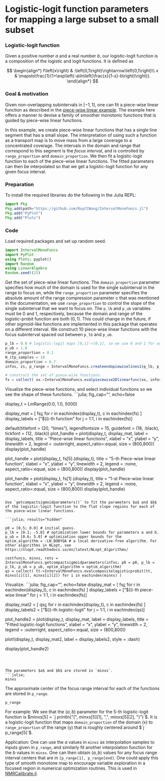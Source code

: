# Logistic-logit function parameters for mapping a large subset to a small subset

### Logistic-logit function
Given a positive number $a$ and a real number $b$, our logistic-logit function is a composition of the logistic and logit functions. It is defined as 

$$
\begin{align*}
f\left(x\right) & :\left(0,1\right)\rightarrow\left(0,1\right)\\
x & \mapsto\frac{1}{1+\exp\left(-a\ln\left(\frac{x}{1-x}-b\right)\right)}.
\end{align*}
$$

### Goal & motivation
Given non-overlapping subintervals in $[-1,1]$, one can fit a piece-wise linear function as described in the [piece-wise linear example](piece-wise_linear.html). The example here offers a manner to devise a family of smoother monotonic functions that is guided by piece-wise linear functions.

In this example, we create piece-wise linear functions that has a single line segment that has a small slope. The interpretation of using such a function as a transport map is to move mass from a large coverage to a concentrated coverage. The intervals in the domain and range that correspond to this segment is the *focus interval*, and is controlled by `range_proportion` and `domain_proportion`. We then fit a logistic-logit function to each of the piece-wise linear functions. The fitted parameters can then be interpolated so that we get a logistic-logit function for any given focus interval.

### Preparation
To install the required libraries do the following in the Julia REPL:
```julia
import Pkg
Pkg.add(path="https://github.com/RoyCCWang/IntervalMonoFuncs.jl")
Pkg.add("PyPlot")
Pkg.add("Plots")
```

### Code
Load required packages and set up random seed.
```julia
import IntervalMonoFuncs
import PyPlot
using Plots; pyplot()
import Random
using LinearAlgebra
Random.seed!(25)
```

Get the set of piece-wise linear functions. The `domain_proportion` parameter specifies how much of the domain is used for the single subinterval in the range to focus on, while the `range_proportion` parameter specifies the absolute amount of the range compression parameter $c$ that was mentioned in the documentation, we use `range_proportion` to control the slope of the single subinterval that we want to focus on. The `p_lb` and `p_ub` variables must be 0 and 1, respectively, because the domain and range of the logistic-probit function are both $(0,1)$. This could change in the future, if other sigmoid-like functions are implemented in this package that operates on a different interval. We construct 10 piece-wise linear functions with the focus subinterval spaced out between `p_lb` and `p_ub`.
```julia
p_lb = 0.0 # logistic-logit maps [0,1]->[0,1], so we use 0 and 1 for our bounds.
p_ub = 1.0
range_proportion = 0.1
N_itp_samples = 10
domain_proportion = 0.7
infos, zs, p_range = IntervalMonoFuncs.createendopiewiselines1(p_lb, p_ub, range_proportion; N_itp_samples = N_itp_samples, domain_proportion = domain_proportion)

# construct the set of piece-wise functions.
fs = collect( xx->IntervalMonoFuncs.evalpiecewise2Dlinearfunc(xx, infos[i]) for i in eachindex(infos) )

```



Visualize the piece-wise functions, and select individual functions so we see the shape of these functions.
```julia; fig_cap="", echo=false

display_t = LinRange(0.0, 1.0, 5000)

display_mat = [ fs[c](display_t[r]) for r in eachindex(display_t), c in eachindex(fs) ]
display_labels = ["$(i)-th function" for j = 1:1, i in eachindex(fs)]

default(titlefont = (20, "times"), legendfontsize = 15, guidefont = (18, :black),
tickfont = (12, :black))
plot_handle = plot(display_t, display_mat,
label = display_labels,
title = "Piece-wise linear functions",
xlabel = "x",
ylabel = "y",
linewidth = 2, legend = :outerright, aspect_ratio=:equal, size = (800,800))
display(plot_handle)

plot_handle = plot(display_t, fs[5].(display_t),
title = "5-th Piece-wise linear function",
xlabel = "x",
ylabel = "y",
linewidth = 2, legend = :none, aspect_ratio=:equal, size = (800,800))
display(plot_handle)

plot_handle = plot(display_t, fs[1].(display_t),
title = "1-st Piece-wise linear function",
xlabel = "x",
ylabel = "y",
linewidth = 2, legend = :none, aspect_ratio=:equal, size = (800,800))
display(plot_handle)
```

Use `getcompactsigmoidparameters()` to fit the parameters $a$ and $b$ of the logistic-logit function to the flat slope regions for each of the piece-wise linear functions.

```julia; results="hidden"

p0 = [0.5; 0.0] # initial guess.
p_lb = [0.1; -5.0] # optimization lower bounds for parameters a and b.
p_ub = [0.6; 5.0] # optimization upper bounds for the
optim_algorithm = :LN_BOBYQA # a local derivative-free algorithm. For other algorithms in NLopt, see https://nlopt.readthedocs.io/en/latest/NLopt_Algorithms/

costfuncs, minxs, rets = IntervalMonoFuncs.getcompactsigmoidparameters(infos; p0 = p0, p_lb = p_lb, p_ub = p_ub, optim_algorithm = optim_algorithm)
qs = collect( tt->IntervalMonoFuncs.evalcompositelogisticprobit(tt, minxs[i][1], minxs[i][2]) for i in eachindex(minxs) )
```

Visualize.
```julia; fig_cap="", echo=false
display_mat = [ fs[c](display_t[r]) for r in eachindex(display_t), c in eachindex(fs) ]
display_labels = ["$(i)-th piece-wise linear" for j = 1:1, i in eachindex(fs)]

display_mat2 = [ qs[c](display_t[r]) for r in eachindex(display_t), c in eachindex(fs) ]
display_labels2 = ["$(i)-th logistic-logit" for j = 1:1, i in eachindex(qs)]

plot_handle2 = plot(display_t, display_mat,
label = display_labels,
title = "Fitted logistic-logit functions",
xlabel = "x",
ylabel = "y",
linewidth = 2, legend = :outerright, aspect_ratio=:equal, size = (800,800))

plot!(display_t, display_mat2,
label = display_labels2,
style = :dash)

display(plot_handle2)
```



The parameters $a$ and $b$ are stored in `minxs`.
```julia;
minxs
```

The approximate center of the focus range interval for each of the functions are stored in `p_range`.
```julia;
p_range
```

For example:
We see that the $(a,b)$ parameter for the 5-th logistic-logit function is $minxs[5] = `j println("(", minxs[5][1], ",", minxs[5][2], ")")`$. It is a logistic-logit function that maps `domain_proportion` of the domain (x) to `range_proportion` of the range (y) that is roughly centered around $`j p_range[5]`$.

Application:
One can use the $a$ values in `minxs` as interpolation samples to inputs given in `p_range`, and similarly fit another interpolation function for the $b$ values in `minxs`. One can then obtain $(a,b)$ values for any focus range interval centers that are in `[p_range[1], p_range[end]`. One could apply this type of smooth monotone map to encourage variable exploration in a focused region in numerical optimization routines. This is used in [NMRCalibrate.jl](https://github.com/AI4DBiological-Systems/NMRCalibrate.jl).
